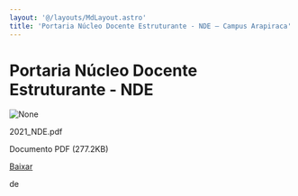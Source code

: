 ```yaml
---
layout: '@/layouts/MdLayout.astro'
title: 'Portaria Núcleo Docente Estruturante - NDE — Campus Arapiraca'
---
```




Portaria Núcleo Docente Estruturante - NDE
==========================================









<Image src="https://arapiraca.ufal.br/graduacao/ciencia-da-computacao/documentos/portarias/portaria-nucleo-docente-estruturante-nde/%2b%2bplone%2b%2bufalprofile/imgs/file-icon.png" alt="None" inferSize />

 2021\_NDE.pdf  

 Documento PDF
 (277.2KB)
 

[Baixar](%40%40download/file/2021_NDE.pdf)























 de 












